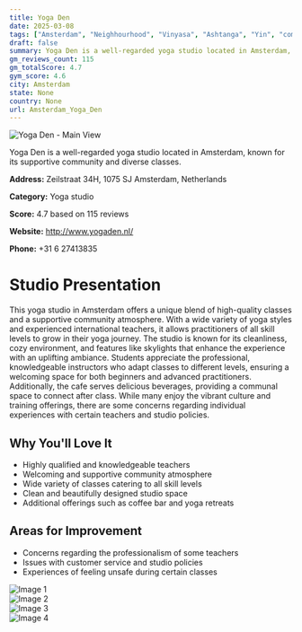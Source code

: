 ```yaml
---
title: Yoga Den
date: 2025-03-08
tags: ["Amsterdam", "Neighhourhood", "Vinyasa", "Ashtanga", "Yin", "community-oriented", "clean atmosphere", "Amsterdam"]  
draft: false
summary: Yoga Den is a well-regarded yoga studio located in Amsterdam, known for its supportive community and diverse classes.
gm_reviews_count: 115
gm_totalScore: 4.7
gym_score: 4.6
city: Amsterdam
state: None
country: None
url: Amsterdam_Yoga_Den
---
```


<div className="aspect-[16/9] relative my-8">
  <img 
    src="https://lh5.googleusercontent.com/p/AF1QipPTpLnm2yBQuzuPliZ6SML39t5S55Ci4w459GyH=w1920-h1080-k-no"
    alt="Yoga Den - Main View"
    className="object-cover absolute inset-0 w-full h-full rounded-lg"
  />
</div>

Yoga Den is a well-regarded yoga studio located in Amsterdam, known for its supportive community and diverse classes.

**Address:** Zeilstraat 34H, 1075 SJ Amsterdam, Netherlands

**Category:** Yoga studio

**Score:** 4.7 based on 115 reviews

**Website:** http://www.yogaden.nl/

**Phone:** +31 6 27413835

# Studio Presentation

This yoga studio in Amsterdam offers a unique blend of high-quality classes and a supportive community atmosphere. With a wide variety of yoga styles and experienced international teachers, it allows practitioners of all skill levels to grow in their yoga journey. The studio is known for its cleanliness, cozy environment, and features like skylights that enhance the experience with an uplifting ambiance. Students appreciate the professional, knowledgeable instructors who adapt classes to different levels, ensuring a welcoming space for both beginners and advanced practitioners. Additionally, the cafe serves delicious beverages, providing a communal space to connect after class. While many enjoy the vibrant culture and training offerings, there are some concerns regarding individual experiences with certain teachers and studio policies.

## Why You'll Love It

- Highly qualified and knowledgeable teachers
- Welcoming and supportive community atmosphere
- Wide variety of classes catering to all skill levels
- Clean and beautifully designed studio space
- Additional offerings such as coffee bar and yoga retreats

## Areas for Improvement

- Concerns regarding the professionalism of some teachers
- Issues with customer service and studio policies
- Experiences of feeling unsafe during certain classes

<div className="grid grid-cols-1 xl:grid-cols-2 gap-4 my-8">
<div className="aspect-[4/3] relative"><img src="https://lh3.googleusercontent.com/p/AF1QipNHZXLGU_TFd04i6aC6l6Eo3VByUY4WaCPArAem=w1920-h1080-k-no" alt="Image 1" className="object-cover absolute inset-0 w-full h-full rounded-lg" /></div>
<div className="aspect-[4/3] relative"><img src="https://lh5.googleusercontent.com/p/AF1QipNpG7BXcZ4ZgzSVPg3tiTYYgeM7Ru6PmkEigK5O=w1920-h1080-k-no" alt="Image 2" className="object-cover absolute inset-0 w-full h-full rounded-lg" /></div>
<div className="aspect-[4/3] relative"><img src="https://lh5.googleusercontent.com/p/AF1QipOdj38cziSF4p6K9mny6G4jgyWFt2aDqvhEA7uz=w1920-h1080-k-no" alt="Image 3" className="object-cover absolute inset-0 w-full h-full rounded-lg" /></div>
<div className="aspect-[4/3] relative"><img src="https://lh5.googleusercontent.com/p/AF1QipP49kFvejHPHX-z3AUa7STRPIm9etthQHainjPp=w1920-h1080-k-no" alt="Image 4" className="object-cover absolute inset-0 w-full h-full rounded-lg" /></div>
</div>